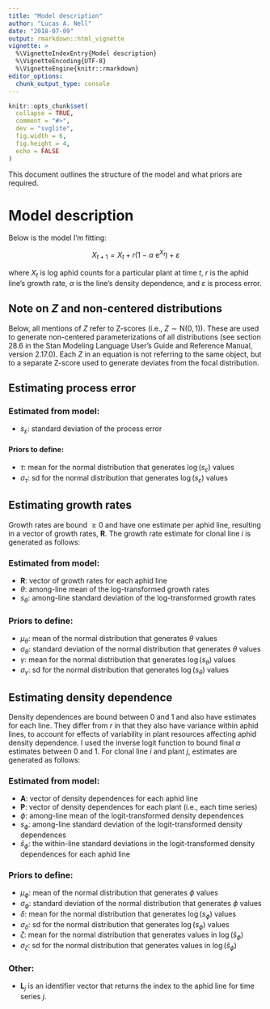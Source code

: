 ```yaml
---
title: "Model description"
author: "Lucas A. Nell"
date: "2018-07-09"
output: rmarkdown::html_vignette
vignette: >
  %\VignetteIndexEntry{Model description}
  %\VignetteEncoding{UTF-8}
  %\VignetteEngine{knitr::rmarkdown}
editor_options: 
  chunk_output_type: console
---
```


```r
knitr::opts_chunk$set(
  collapse = TRUE,
  comment = "#>",
  dev = "svglite", 
  fig.width = 6,
  fig.height = 4,
  echo = FALSE
)
```




This document outlines the structure of the model and what priors are required.



# Model description

Below is the model I'm fitting:

$$
X_{t+1} = X_t + r \left( 1 - \alpha ~ \text{e}^{X_t} \right) + \varepsilon
$$

where $X_t$ is log aphid counts for a particular plant at time $t$,
$r$ is the aphid line's growth rate,
$\alpha$ is the line's density dependence,
and
$\varepsilon$ is process error.


## Note on $Z$ and non-centered distributions

Below, all mentions of $Z$ refer to Z-scores (i.e., $Z \sim \text{N}(0,1)$).
These are used to generate non-centered parameterizations of all distributions
(see section 28.6 in the Stan Modeling Language User's Guide and Reference Manual,
version 2.17.0).
Each $Z$ in an equation is not referring to the same object, but to a separate
Z-score used to generate deviates from the focal distribution.



## Estimating process error


\begin{align}
    \varepsilon &= s_\varepsilon Z \\
    s_\varepsilon &\sim \exp ( \tau + \sigma_\tau Z ) \\
\end{align}



### Estimated from model:

- $s_\varepsilon$: standard deviation of the process error


#### Priors to define:

- $\tau$: mean for the normal distribution that generates $\log(s_\varepsilon)$ values
- $\sigma_\tau$: sd for the normal distribution that generates $\log(s_\varepsilon)$
  values




## Estimating growth rates 

Growth rates are bound $\ge 0$ and have one estimate per aphid line,
resulting in a vector of growth rates, $\mathbf{R}$.
The growth rate estimate for clonal line $i$ is generated as follows:


\begin{align}
    
    \mathbf{R}_i &= \exp \left( \theta + s_\theta ~ Z \right) \\
    
    \theta &= \mu_{\theta} + \sigma_{\theta} ~ Z \\
    s_\theta &= \exp(\gamma + \sigma_\gamma ~ Z) \\
    
\end{align}



### Estimated from model:

- $\mathbf{R}$: vector of growth rates for each aphid line
- $\theta$: among-line mean of the log-transformed growth rates
- $s_\theta$: among-line standard deviation of the log-transformed growth rates


### Priors to define:

- $\mu_\theta$: mean of the normal distribution that generates $\theta$ values
- $\sigma_\theta$: standard deviation of the normal distribution that generates
  $\theta$ values
- $\gamma$: mean for the normal distribution that generates $\log(s_\theta)$ values
- $\sigma_\gamma$: sd for the normal distribution that generates $\log(s_\theta)$ values





## Estimating density dependence

Density dependences are bound between 0 and 1 and also have estimates for each line.
They differ from $r$ in that they also have variance within aphid lines, to account
for effects of variability in plant resources affecting aphid density dependence.
I used the inverse logit function to bound final $\alpha$ estimates between 0 and 1.
For clonal line $i$ and plant $j$, estimates are generated as follows:


\begin{align}

    \mathbf{A}_i &= \text{logit}^{-1} \hspace{-0.25em}
        \left(
            \phi + s_\phi ~ Z
        \right) \\
    
    \mathbf{P}_{j} &= \text{logit}^{-1} \hspace{-0.25em}
        \left(
            \text{logit}(\mathbf{A}_{\mathbf{L}_j}) +
            \hat{s}_{\phi} ~ Z
        \right) \\
    
    \phi &= \mu_{\phi} + \sigma_{\phi} ~ Z \\
    s_{\phi} &= \exp(\delta + \sigma_\delta ~ Z) \\
    \hat{s}_{\phi} &= \exp(\zeta + \sigma_\zeta ~ Z) \\
\end{align}




### Estimated from model:

- $\mathbf{A}$: vector of density dependences for each aphid line
- $\mathbf{P}$: vector of density dependences for each plant (i.e., each time series)
- $\phi$: among-line mean of the logit-transformed density dependences
- $s_\phi$: among-line standard deviation of the logit-transformed density dependences
- $\hat{s}_{\phi}$: the within-line standard deviations in the logit-transformed
  density dependences for each aphid line


### Priors to define:

- $\mu_\phi$: mean of the normal distribution that generates $\phi$ values
- $\sigma_\phi$: standard deviation of the normal distribution that generates $\phi$
  values
- $\delta$: mean for the normal distribution that generates $\log(s_\phi)$ values
- $\sigma_\delta$: sd for the normal distribution that generates $\log(s_\phi)$ values
- $\zeta$: mean for the normal distribution that generates values in
  $\log(\hat{s}_{\phi})$
- $\sigma_\zeta$: sd for the normal distribution that generates values in
  $\log(\hat{s}_{\phi})$


### Other:

- $\mathbf{L}_j$ is an identifier vector that returns the index to the aphid line
  for time series $j$.



